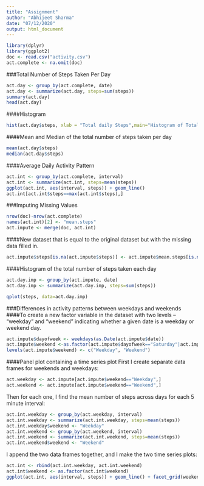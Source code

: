 ---
title: "Assignment"
author: "Abhijeet Sharma"
date: "07/12/2020"
output: html_document
---
```{r}
library(dplyr)
library(ggplot2)
doc <- read.csv("activity.csv")
act.complete <- na.omit(doc)
```
###Total Number of Steps Taken Per Day
```{r}
act.day <- group_by(act.complete, date)
act.day <- summarize(act.day, steps=sum(steps))
summary(act.day)
head(act.day)
```
####Histogram
```{r}
hist(act.day$steps, xlab = "Total daily Steps",main="Histogram of Total Steps by day", breaks = 20)
```
####Mean and Median of the total number of steps taken per day
```{r}
mean(act.day$steps)
median(act.day$steps)
```
####Average Daily Activity Pattern
```{r}
act.int <- group_by(act.complete, interval)
act.int <- summarize(act.int, steps=mean(steps))
ggplot(act.int, aes(interval, steps)) + geom_line()
act.int[act.int$steps==max(act.int$steps),]
```
###Imputing Missing Values
```{r}
nrow(doc)-nrow(act.complete)
names(act.int)[2] <- "mean.steps"
act.impute <- merge(doc, act.int)
```
####New dataset that is equal to the original dataset but with the missing data filled in.
```{r}
act.impute$steps[is.na(act.impute$steps)] <- act.impute$mean.steps[is.na(act.impute$steps)]
```
####Histogram of the total number of steps taken each day
```{r}
act.day.imp <- group_by(act.impute, date)
act.day.imp <- summarize(act.day.imp, steps=sum(steps))

qplot(steps, data=act.day.imp)
```
###Differences in activity patterns between weekdays and weekends
####To create a new factor variable in the dataset with two levels – “weekday” and “weekend” indicating whether a given date is a weekday or weekend day.
```{r}
act.impute$dayofweek <- weekdays(as.Date(act.impute$date))
act.impute$weekend <-as.factor(act.impute$dayofweek=="Saturday"|act.impute$dayofweek=="Sunday")
levels(act.impute$weekend) <- c("Weekday", "Weekend")
```
####Panel plot containing a time series plot 
First I create separate data frames for weekends and weekdays:

```{r}
act.weekday <- act.impute[act.impute$weekend=="Weekday",]
act.weekend <- act.impute[act.impute$weekend=="Weekend",]
```
Then for each one, I find the mean number of steps across days for each 5 minute interval:

```{r}
act.int.weekday <- group_by(act.weekday, interval)
act.int.weekday <- summarize(act.int.weekday, steps=mean(steps))
act.int.weekday$weekend <- "Weekday"
act.int.weekend <- group_by(act.weekend, interval)
act.int.weekend <- summarize(act.int.weekend, steps=mean(steps))
act.int.weekend$weekend <- "Weekend"
```
I append the two data frames together, and I make the two time series plots:
```{r}
act.int <- rbind(act.int.weekday, act.int.weekend)
act.int$weekend <- as.factor(act.int$weekend)
ggplot(act.int, aes(interval, steps)) + geom_line() + facet_grid(weekend ~ .)
```